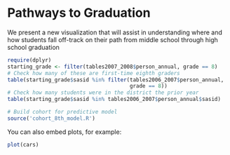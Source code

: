 Pathways to Graduation
========================================================

We present a new visualization that will assist in understanding where and how students fall off-track on their path from middle school through high school graduation

```r
require(dplyr)
starting_grade <- filter(tables2007_2008$person_annual, grade == 8)
# Check how many of these are first-time eighth graders
table(starting_grade$sasid %in% filter(tables2006_2007$person_annual,
                                       grade == 8))
# Check how many students were in the district the prior year
table(starting_grade$sasid %in% tables2006_2007$person_annual$sasid)

# Build cohort for predictive model
source('cohort_8th_model.R')


```

You can also embed plots, for example:

```r
plot(cars)
```

